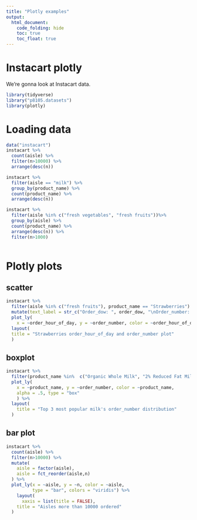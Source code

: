 ```yaml
---
title: "Plotly examples"
output: 
  html_document:
    code_folding: hide
    toc: true
    toc_float: true
---
```


# Instacart plotly

We're gonna look at Instacart data.

```r
library(tidyverse)
library("p8105.datasets")
library(plotly)
```


# Loading data
```r
data("instacart")
instacart %>% 
  count(aisle) %>% 
  filter(n>10000) %>% 
  arrange(desc(n))
```

```r
instacart %>%
  filter(aisle == "milk") %>% 
  group_by(product_name) %>% 
  count(product_name) %>% 
  arrange(desc(n)) 
```

```r
instacart %>% 
  filter(aisle %in% c("fresh vegetables", "fresh fruits"))%>% 
  group_by(aisle) %>% 
  count(product_name) %>% 
  arrange(desc(n)) %>% 
  filter(n>1000)
  
```


# Plotly plots

## scatter
```r
instacart %>% 
  filter(aisle %in% c("fresh fruits"), product_name == "Strawberries") %>%
  mutate(text_label = str_c("Order_dow: ", order_dow, "\nOrder_number: ", order_number, "\norder_hour_of_day: ", order_hour_of_day)) %>% 
  plot_ly(
    x = ~order_hour_of_day, y = ~order_number, color = ~order_hour_of_day, text = ~text_label, alpha = .5, type = "scatter", mode = "markers", colors = "viridis") %>% 
  layout(
  title = "Strawberries order_hour_of_day and order_number plot"
  )

```

## boxplot
```r
instacart %>%
  filter(product_name %in%  c("Organic Whole Milk", "2% Reduced Fat Milk", "Organic Reduced Fat 2% Milk")) %>% 
  plot_ly(
    x = ~product_name, y = ~order_number, color = ~product_name,
    alpha = .5, type = "box"
    ) %>% 
  layout(
    title = "Top 3 most popular milk's order_number distribution"
  )
```


## bar plot

```r
instacart %>% 
  count(aisle) %>% 
  filter(n>10000) %>% 
  mutate(
    aisle = factor(aisle),
    aisle = fct_reorder(aisle,n)
  ) %>% 
  plot_ly(x = ~aisle, y = ~n, color = ~aisle,
          type = "bar", colors = "viridis") %>% 
    layout(
      xaxis = list(title = FALSE),
    title = "Aisles more than 10000 ordered"
  )
```






